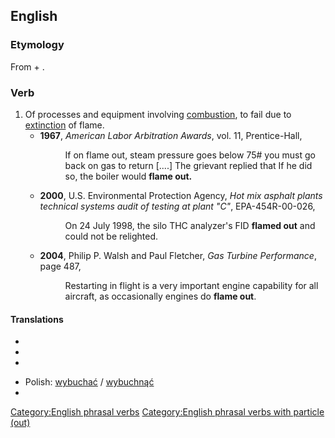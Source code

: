 {{also|flameout|flame-out}}
==English==

===Etymology===
From {{term|flame}} + {{term|out}}.

===Verb===
{{en-verb|flames out|flaming out|flamed out}}

# Of processes and equipment involving [[combustion]], to fail due to [[extinction]] of flame.
#* '''1967''', ''American Labor Arbitration Awards'', vol. 11, Prentice-Hall,
#*: If on flame out, steam pressure goes below 75# you must go back on gas to return [....] The grievant replied that If he did so, the boiler would '''flame out.'''
#* '''2000''', U.S. Environmental Protection Agency, ''Hot mix asphalt plants technical systems audit of testing at plant "C"'', EPA-454R-00-026,
#*: On 24 July 1998, the silo THC analyzer's FID '''flamed out''' and could not be relighted.
#* '''2004''', Philip P. Walsh and Paul Fletcher, ''Gas Turbine Performance'', page 487,
#*: Restarting in flight is a very important engine capability for all aircraft, as occasionally engines do '''flame out'''.

====Translations====
{{trans-top|to fail due to extinction of flame}}
* {{trreq|Finnish}}
* {{trreq|French}}
* {{trreq|German}}
{{trans-mid}}
* Polish: [[wybuchać]] / [[wybuchnąć]]
* {{trreq|Russian}}
{{trans-bottom}}

[[Category:English phrasal verbs]]
[[Category:English phrasal verbs with particle (out)]]